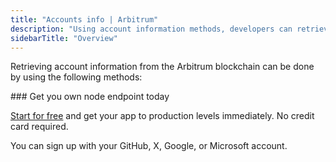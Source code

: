 ---
title: "Accounts info | Arbitrum"
description: "Using account information methods, developers can retrieve information about accounts, contracts, and transactions on the Arbitrum blockchain and use the information to build various decentralized applications."
sidebarTitle: "Overview"
---

Retrieving account information from the Arbitrum blockchain can be done by using the following methods:

<CardGroup>
<Card title="eth_getTransactionCount" href="api-reference/arbitrum_node_api/accounts_info/eth_getTransactionCount" icon="angle-right" iconType="solid" horizontal />
<Card title="eth_getBalance" href="api-reference/arbitrum_node_api/accounts_info/eth_getBalance" icon="angle-right" iconType="solid" horizontal />
<Card title="eth_getCode" href="api-reference/arbitrum_node_api/accounts_info/eth_getCode" icon="angle-right" iconType="solid" horizontal />
<Card title="eth_getStorageAt" href="api-reference/arbitrum_node_api/accounts_info/eth_getStorageAt" icon="angle-right" iconType="solid" horizontal />
</CardGroup>

<Check>
  ### Get you own node endpoint today

  [Start for free](https://console.chainstack.com/) and get your app to production levels immediately. No credit card required.

  You can sign up with your GitHub, X, Google, or Microsoft account.
</Check>
